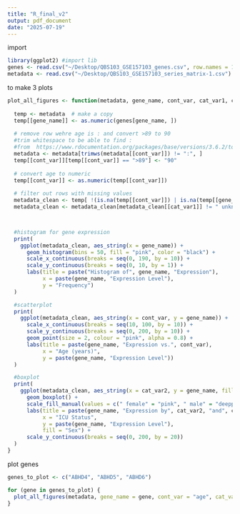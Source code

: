 ```yaml
---
title: "R_final_v2"
output: pdf_document
date: "2025-07-19"
---
```

import
```r
library(ggplot2) #import lib
genes <- read.csv("~/Desktop/QBS103_GSE157103_genes.csv", row.names = 1)
metadata <- read.csv("~/Desktop/QBS103_GSE157103_series_matrix-1.csv")
```

to make 3 plots
```r
plot_all_figures <- function(metadata, gene_name, cont_var, cat_var1, cat_var2) {
  
  temp <- metadata  # make a copy
  temp[[gene_name]] <- as.numeric(genes[gene_name, ])
  
  # remove row wehre age is : and convert >89 to 90
  #trim whitespace to be able to find : 
  #from  https://www.rdocumentation.org/packages/base/versions/3.6.2/topics/trimws
  metadata <- metadata[trimws(metadata[[cont_var]]) != ":", ]
  temp[[cont_var]][temp[[cont_var]] == ">89"] <- "90"
  
  # convert age to numeric
  temp[[cont_var]] <- as.numeric(temp[[cont_var]])
  
  # filter out rows with missing values
  metadata_clean <- temp[ !(is.na(temp[[cont_var]]) | is.na(temp[[gene_name]])), ]
  metadata_clean <- metadata_clean[metadata_clean[[cat_var1]] != " unknown", ]



  #histogram for gene expression 
  print(
    ggplot(metadata_clean, aes_string(x = gene_name)) +
      geom_histogram(bins = 50, fill = "pink", color = "black") +
      scale_x_continuous(breaks = seq(0, 190, by = 10)) +
      scale_y_continuous(breaks = seq(0, 10, by = 1)) +
      labs(title = paste("Histogram of", gene_name, "Expression"),
           x = paste(gene_name, "Expression Level"),
           y = "Frequency")
  )

  #scatterplot
  print(
    ggplot(metadata_clean, aes_string(x = cont_var, y = gene_name)) +
      scale_x_continuous(breaks = seq(10, 100, by = 10)) +
      scale_y_continuous(breaks = seq(0, 200, by = 10)) +
      geom_point(size = 2, colour = "pink", alpha = 0.8) +
      labs(title = paste(gene_name, "Expression vs.", cont_var),
           x = "Age (years)",
           y = paste(gene_name, "Expression Level"))
  )

  #boxplot
  print(
    ggplot(metadata_clean, aes_string(x = cat_var2, y = gene_name, fill = cat_var1)) +
      geom_boxplot() +
      scale_fill_manual(values = c(" female" = "pink", " male" = "deeppink")) +
      labs(title = paste(gene_name, "Expression by", cat_var2, "and", cat_var1),
           x = "ICU Status",
           y = paste(gene_name, "Expression Level"),
           fill = "Sex") +
      scale_y_continuous(breaks = seq(0, 200, by = 20))
  )
}

```


plot genes
```r
genes_to_plot <- c("ABHD4", "ABHD5", "ABHD6")

for (gene in genes_to_plot) {
  plot_all_figures(metadata, gene_name = gene, cont_var = "age", cat_var1 = "sex", cat_var2 = "icu_status")
}
```

